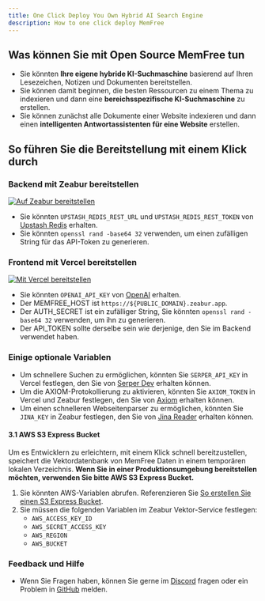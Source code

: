 ```yaml
---
title: One Click Deploy You Own Hybrid AI Search Engine
description: How to one click deploy MemFree
---
```


## Was können Sie mit Open Source MemFree tun

-   Sie könnten **Ihre eigene hybride KI-Suchmaschine** basierend auf Ihren Lesezeichen, Notizen und Dokumenten bereitstellen.
-   Sie können damit beginnen, die besten Ressourcen zu einem Thema zu indexieren und dann eine **bereichsspezifische KI-Suchmaschine** zu erstellen.
-   Sie können zunächst alle Dokumente einer Website indexieren und dann einen **intelligenten Antwortassistenten für eine Website** erstellen.

## So führen Sie die Bereitstellung mit einem Klick durch

<Steps>

### Backend mit Zeabur bereitstellen

<a href="https://zeabur.com/templates/CE71SC?referralCode=memfree">
    <img src="https://zeabur.com/button.svg" alt="Auf Zeabur bereitstellen" />
</a>

-   Sie könnten `UPSTASH_REDIS_REST_URL` und `UPSTASH_REDIS_REST_TOKEN` von [Upstash Redis](https://upstash.com/docs/redis/overall/getstarted) erhalten.
-   Sie könnten `openssl rand -base64 32` verwenden, um einen zufälligen String für das API-Token zu generieren.

### Frontend mit Vercel bereitstellen

<a href="https://vercel.com/new/clone?repository-url=https%3A%2F%2Fgithub.com%2Fmemfreeme%2Fmemfree&env=UPSTASH_REDIS_REST_URL,UPSTASH_REDIS_REST_TOKEN,OPENAI_API_KEY,SERPER_API_KEY,AUTH_SECRET&envDescription=https%3A%2F%2Fgithub.com%2Fmemfreeme%2Fmemfree%2Fblob%2Fmain%2Ffrontend%2Fenv-example&project-name=memfree&repository-name=memfree&demo-title=MemFree&demo-description=MemFree – Hybride KI-Suchmaschine&demo-url=https%3A%2F%2Fwww.memfree.me%2F&demo-image=https%3A%2F%2Fwww.memfree.me%2Fog.png&root-directory=frontend">
    <img src="https://vercel.com/button" alt="Mit Vercel bereitstellen" />
</a>

-   Sie könnten `OPENAI_API_KEY` von [OpenAI](https://platform.openai.com) erhalten.
-   Der MEMFREE_HOST ist `https://${PUBLIC_DOMAIN}.zeabur.app`.
-   Der AUTH_SECRET ist ein zufälliger String, Sie könnten `openssl rand -base64 32` verwenden, um ihn zu generieren.
-   Der API_TOKEN sollte derselbe sein wie derjenige, den Sie im Backend verwendet haben.

### Einige optionale Variablen

-   Um schnellere Suchen zu ermöglichen, könnten Sie `SERPER_API_KEY` in Vercel festlegen, den Sie von [Serper Dev](https://serper.dev) erhalten können.
-   Um die AXIOM-Protokollierung zu aktivieren, könnten Sie `AXIOM_TOKEN` in Vercel und Zeabur festlegen, den Sie von [Axiom](https://axiom.co) erhalten können.
-   Um einen schnelleren Webseitenparser zu ermöglichen, könnten Sie `JINA_KEY` in Zeabur festlegen, den Sie von [Jina Reader](https://jina.ai/reader) erhalten können.

#### 3.1 AWS S3 Express Bucket

Um es Entwicklern zu erleichtern, mit einem Klick schnell bereitzustellen, speichert die Vektordatenbank von MemFree Daten in einem temporären lokalen Verzeichnis. **Wenn Sie in einer Produktionsumgebung bereitstellen möchten, verwenden Sie bitte AWS S3 Express Bucket.**

1. Sie könnten AWS-Variablen abrufen. Referenzieren Sie [So erstellen Sie einen S3 Express Bucket](https://www.memfree.me/search?q=How%20To%20Create%20S3%20Express%20One%20zone%20Bucket%20and%20get%20ACCESS_KEY,%20SECRET%20KEY%20and%20BUCKET%20name).
2. Sie müssen die folgenden Variablen im Zeabur Vektor-Service festlegen:
    - `AWS_ACCESS_KEY_ID`
    - `AWS_SECRET_ACCESS_KEY`
    - `AWS_REGION`
    - `AWS_BUCKET`

### Feedback und Hilfe

-   Wenn Sie Fragen haben, können Sie gerne im [Discord](https://discord.com/invite/7QqyMSTaRq) fragen oder ein Problem in [GitHub](https://github.com/memfreeme/memfree/issues) melden.

</Steps>